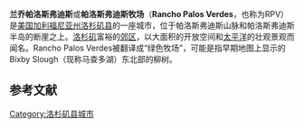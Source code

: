{{Infobox Settlement
| name = 兰乔帕洛斯弗迪斯<br/>Rancho Palos Verdes
| image_skyline = 
| imagesize = 
| image_caption = 
| image_flag = 
| image_shield = 
| image_map = LA County Incorporated Areas Rancho Palos Verdes highlighted.svg
| pushpin_map = 
| pushpin_map_caption = 
| pushpin_label_position = 
| subdivision_type = 国家
| subdivision_name = {{USA}}
| subdivision_type1 = [[美国行政区划|州]]
| subdivision_name1 = [[加利福尼亚州|加利福尼亚州]]
| subdivision_type2 = [[加利福尼亚州各县列表|县]]
| subdivision_name2 = [[洛杉矶县|洛杉矶县]]
| elevation_m = 67
| elevation_footnotes  =  <ref>{{Cite GNIS|255967|Rancho Palos Verdes|accessdate=2014-10-11}}</ref>
| area_total_km2 = 34.875
| area_total_sq_mi  = 13.465<ref>{{Cite US Gazetteer|2010|places|CA}}</ref>
| population_as_of = 2010年<ref name=quif>{{Cite web|url=http://quickfacts.census.gov/qfd/states/06/0659514.html|title=Rancho Palos Verdes (city) QuickFacts|publisher=[[United_States_Census_Bureau|United States Census Bureau]]|accessdate=2015-04-18|archive-url=https://www.webcitation.org/6AE8vCDEt?url=http://quickfacts.census.gov/qfd/states/06/0659514.html|archive-date=2012-08-27|dead-url=yes}}</ref>
| population_total = 41643
| population_density_km2 = auto
| timezone = [[太平洋標準時間|PST]]
| utc_offset = -8
| timezone_DST = [[PDT|PDT]]
| utc_offset_DST = -7
| latd = 33
| latm = 45
| lats = 30
| latNS = N
| longd = 118
| longm = 21
| longs = 51
| longEW = W
| website =  
}}
'''兰乔帕洛斯弗迪斯'''或'''帕洛斯弗迪斯牧场'''（'''Rancho Palos Verdes'''，也称为RPV）是[[美国|美国]][[加利福尼亚州|加利福尼亚州]][[洛杉矶县|洛杉矶县]]的一座城市，位于帕洛斯弗迪斯山脉和帕洛斯弗迪斯半岛的断崖之上。[[洛杉矶|洛杉矶]]富裕的[[郊区|郊区]]，以大面积的开放空间和[[太平洋|太平洋]]的壮观景观而闻名。Rancho Palos Verdes被翻译成“绿色牧场”，可能是指早期地图上显示的Bixby Slough（现称马查多湖）东北部的柳树。

== 参考文献 ==
{{Reflist}}
{{洛杉磯縣 (加利福尼亞州)}}
{{California-stub}}

[[Category:洛杉矶县城市|Category:洛杉矶县城市]]